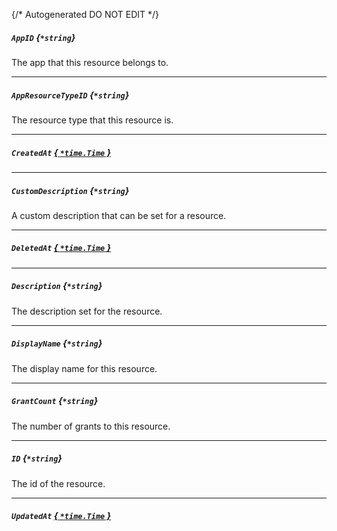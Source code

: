 {/* Autogenerated DO NOT EDIT  */}
##### `AppID` *{`*string`}*
The app that this resource belongs to.

---
##### `AppResourceTypeID` *{`*string`}*
The resource type that this resource is.

---
##### `CreatedAt` [*{ `*time.Time` }*](https://pkg.go.dev/time#Time)

---
##### `CustomDescription` *{`*string`}*
A custom description that can be set for a resource.

---
##### `DeletedAt` [*{ `*time.Time` }*](https://pkg.go.dev/time#Time)

---
##### `Description` *{`*string`}*
The description set for the resource.

---
##### `DisplayName` *{`*string`}*
The display name for this resource.

---
##### `GrantCount` *{`*string`}*
The number of grants to this resource.

---
##### `ID` *{`*string`}*
The id of the resource.

---
##### `UpdatedAt` [*{ `*time.Time` }*](https://pkg.go.dev/time#Time)


